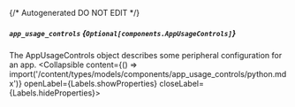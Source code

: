 {/* Autogenerated DO NOT EDIT  */}

##### `app_usage_controls` *{`Optional[components.AppUsageControls]`}*
The AppUsageControls object describes some peripheral configuration for an app.
<Collapsible content={() => import('/content/types/models/components/app_usage_controls/python.mdx')} openLabel={Labels.showProperties} closeLabel={Labels.hideProperties}>
</Collapsible>



